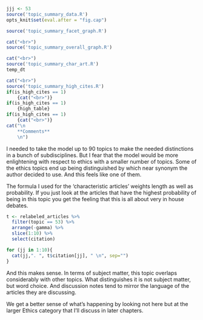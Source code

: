 ```r
jjj <- 53
source('topic_summary_data.R')
opts_knit$set(eval.after = "fig.cap")
```

```r
source('topic_summary_facet_graph.R')
```

```r
cat("<br>")
source('topic_summary_overall_graph.R')
```

```r
cat("<br>")
source('topic_summary_char_art.R')
temp_dt
```

```r
cat("<br>")
source('topic_summary_high_cites.R')
if(is_high_cites == 1)
	{cat("<br>")}
if(is_high_cites == 1)
	{high_table}
if(is_high_cites == 1)
	{cat("<br>")}
cat("\n
	**Comments**
	\n")
```

I needed to take the model up to 90 topics to make the needed distinctions in a bunch of subdisciplines. But I fear that the model would be more enlightening with respect to ethics with a smaller number of topics. Some of the ethics topics end up being distinguished by which near synonym the author decided to use. And this feels like one of them.

The formula I used for the 'characteristic articles' weights length as well as probability. If you just look at the articles that have the highest probability of being in this topic you get the feeling that this is all about very in house debates.

```r
t <- relabeled_articles %>%
  filter(topic == 53) %>%
  arrange(-gamma) %>%
  slice(1:10) %>%
  select(citation)

for (jj in 1:10){
  cat(jj,". ", t$citation[jj], " \n", sep="")
}
```

And this makes sense. In terms of subject matter, this topic overlaps considerably with other topics. What distinguishes it is not subject matter, but word choice. And discussion notes tend to mirror the language of the articles they are discussing.

We get a better sense of what's happening by looking not here but at the larger Ethics category that I'll discuss in later chapters.